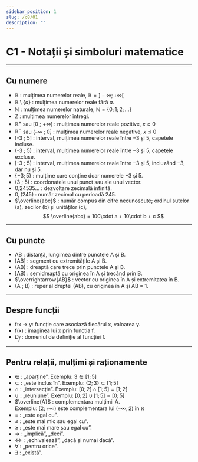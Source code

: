 ```yaml
---
sidebar_position: 1
slug: /c8/01
description: ""
---
```


# C1 - Notații și simboluri matematice
---

## Cu numere

- $\mathbb{R}$ : mulțimea numerelor reale, $\mathbb{R} = ]-\infty ; +\infty[$
- $\mathbb{R}\setminus\{a\}$ : mulțimea numerelor reale fără $a$.
- $\mathbb{N}$ : mulțimea numerelor naturale, $\mathbb{N} = \{0 ; 1 ; 2 ; \dots\}$
- $\mathbb{Z}$ : mulțimea numerelor întregi.
- $\mathbb{R}^+$ sau [0 ; +∞) : mulțimea numerelor reale pozitive, $x \ge 0$
- $\mathbb{R}^-$ sau (-∞ ; 0] : mulțimea numerelor reale negative, $x \le 0$
- [-3 ; 5] : interval, mulțimea numerelor reale între −3 și 5, capetele incluse.
- (-3 ; 5) : interval, mulțimea numerelor reale între −3 și 5, capetele excluse.
- [-3 ; 5) : interval, mulțimea numerelor reale între −3 și 5, incluzând −3, dar nu și 5.
- $\{-3 ; 5\}$ : mulțime care conține doar numerele −3 și 5.
- (3 ; 5) : coordonatele unui punct sau ale unui vector.
- 0,24535… : dezvoltare zecimală infinită.
- $0,(245)$ : număr zecimal cu perioadă 245.
- $\overline{abc}$ : număr compus din cifre necunoscute; ordinul sutelor (a), zecilor (b) și unităților (c), 
$$
\overline{abc} = 100\cdot a + 10\cdot b + c
$$

---

## Cu puncte

- AB : distanță, lungimea dintre punctele A și B.
- [AB] : segment cu extremitățile A și B.
- (AB) : dreaptă care trece prin punctele A și B.
- [AB) : semidreaptă cu originea în A și trecând prin B.
- $\overrightarrow{AB}$ : vector cu originea în A și extremitatea în B.
- (A ; B) : reper al dreptei (AB), cu originea în A și AB = 1.

---

## Despre funcții

- f:x -> y: funcție care asociază fiecărui x, valoarea y.
- f(x) : imaginea lui x prin funcția f.
- $D_f$ : domeniul de definiție al funcției f.
---

## Pentru relații, mulțimi și raționamente

- $\in$ : „aparține”. Exemplu: $3 \in [1 ; 5]$
- $\subset$ : „este inclus în”. Exemplu: $\{2 ; 3\} \subset [1 ; 5]$
- $\cap$ : „intersecție”. Exemplu: $[0 ; 2] \cap [1 ; 5] = [1 ; 2]$
- $\cup$ : „reuniune”. Exemplu: $[0 ; 2] \cup [1 ; 5] = [0 ; 5]$
- $\overline{A}$ : complementara mulțimii A.  
  Exemplu: $[2 ; +\infty) \text{ este complementara lui } (-\infty ; 2) \text{ în } \mathbb{R}$
- $=$ : „este egal cu”.
- $\le$ : „este mai mic sau egal cu”.
- $\ge$ : „este mai mare sau egal cu”.
- $\Rightarrow$ : „implică”, „deci”.
- $\Leftrightarrow$ : „echivalează”, „dacă și numai dacă”.
- $\forall$ : „pentru orice”.
- $\exists$ : „există”.

